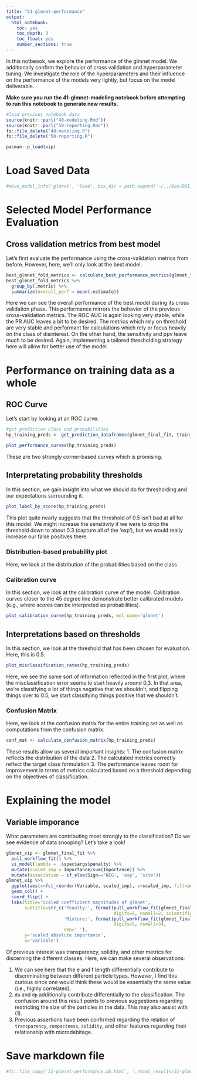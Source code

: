 ```yaml
---
title: "51-glmnet-performance"
output:
  html_notebook:
    toc: yes
    toc_depth: 3
    toc_float: yes
    number_sections: true
---
```


In this notbeook, we explore the performance of the glmnet model.  We additionally confirm the behavior of cross validation and hyperparameter tuning.  We investigate the role of the hyperparameters and their influence on the performance of the models very lightly, but focus on the model deliverable.

**Make sure you run the 41-glmnet-modeling notebook before attempting to run this notebook to generate new results.**

```r
#load previous notebook data
source(knitr::purl("40-modeling.Rmd"))
source(knitr::purl("50-reporting.Rmd"))
fs::file_delete("40-modeling.R")
fs::file_delete("50-reporting.R")

pacman::p_load(vip)
```
# Load Saved Data
```r
#move_model_info('glmnet', 'load', box_dir = path.expand('~/../Box/DSI_AncientArtifacts/'))
```


# Selected Model Performance Evaluation
## Cross validation metrics from best model
Let's first evaluate the performance using the cross-validation metrics from before.  However, here, we'll only look at the best model.
```r

best_glmnet_fold_metrics <- calculate_best_performance_metrics(glmnet_fold_metrics, best_glmnet_params)
best_glmnet_fold_metrics %>%
  group_by(.metric) %>% 
  summarize(overall_perf = mean(.estimate))
```
Here we can see the overall performance of the best model during its cross validation phase.  This performance mirrors the behavior of the previous cross-validation metrics.  The ROC AUC is again looking very stable, while the PR AUC leaves a bit to be desired.  The metrics which rely on threshold are very stable and performant for calculations which rely or focus heavily on the class of disinterest.  On the other hand, the sensitivity and ppv leave much to be desired.  Again, implementing a tailored thresholding strategy here will allow for better use of the model.

# Performance on training data as a whole
## ROC Curve
Let's start by looking at an ROC curve.

```r
#get prediction class and probabilities
hp_training_preds <- get_prediction_dataframes(glmnet_final_fit, train_data)

plot_performance_curves(hp_training_preds)
```
These are two strongly corner-based curves which is promising.

## Interpretating probability thresholds
In this section, we gain insight into what we should do for thresholding and our expectations surrounding it.
```r
plot_label_by_score(hp_training_preds)
```
This plot quite nearly suggests that the threshold of 0.5 isn't bad at all for this model.  We might increase the sensitivity if we were to drop the threshold down to about 0.3 (capture all of the 'exp'), but we would really increase our false positives there.

### Distribution-based probability plot
Here, we look at the distribution of the probabilities based on the class

### Calibration curve
In this section, we look at the calibration curve of the model.  Calibration curves closer to the 45 degree line demonstrate better calibrated models (e.g., where scores can be interpreted as probabilities).

```r
plot_calibration_curve(hp_training_preds, mdl_name='glmnet')
```

## Interpretations based on thresholds
In this section, we look at the threshold that has been chosen for evaluation.  Here, this is 0.5.

```r
plot_misclassification_rates(hp_training_preds)
```
Here, we see the same sort of information reflected in the first plot, where the misclassification error seems to start heavily around 0.3.  In that area, we're classifying a lot of things negative that we shouldn't, and flipping things over to 0.5, we start classifying things positive that we shouldn't.


### Confusion Matrix
Here, we look at the confusion matrix for the entire training set as well as computations from the confusion matrix.
```r
conf_mat <- calculate_confusion_matrix(hp_training_preds)
```


These results allow us several important insights:
1. The confusion matrix reflects the distribution of the data
2. The calculated metrics correctly reflect the target class formulation
3. The performance leaves room for improvement in terms of metrics calculated based on a threshold depending on the objectives of classification.

# Explaining the model
## Variable imporance
What parameters are contributing most strongly to the classification?  Do we see evidence of data snooping?  Let's take a look!

```r
glmnet_vip <- glmnet_final_fit %>%
  pull_workflow_fit() %>%
  vi_model(lambda = .$spec$args$penalty) %>%
  mutate(scaled_imp = Importance/sum(Importance)) %>%
  mutate(association = if_else(Sign=='NEG', 'exp', 'site'))
glmnet_vip %>%
  ggplot(aes(x=fct_reorder(Variable, scaled_imp), y=scaled_imp, fill=association))+
  geom_col() +
  coord_flip() +
  labs(title='Scaled coefficient magnitudes of glmnet',
       subtitle=str_c('Penalty:', format(pull_workflow_fit(glmnet_final_fit)$spec$args$penalty,
                                         digits=5, nsmall=2, scientific=TRUE),
                      'Mixture:', format(pull_workflow_fit(glmnet_final_fit)$spec$args$mixture[[2]],
                                         digits=5, nsmall=3),
                      sep=' '),
       y='scaled absolute importance',
       x='variable')
```
Of previous interest was transparency, solidity, and other metrics for discerning the different classes.  Here, we can make several observations:

1.  We can see here that the e and f length differentially contribute to discriminating between different particle types.  However, I find this curious since one would think these would be essentially the same value (i.e., highly correlated).
2. `da` and `dp` additionally contribute differentially to the classification.  The confusion around this result points to previous suggestions regarding restricting the size of the particles in the data.  This may also assist with (1).
3.  Previous assertions have been confirmed regarding the relation of `transparency`, `compactness`, `solidity`, and other features regarding their relationship with microdebitage.

# Save markdown file
```r
#fs::file_copy('51-glmnet-performance.nb.html', './html_results/51-glmnet-performance.nb.html', overwrite=TRUE)
```